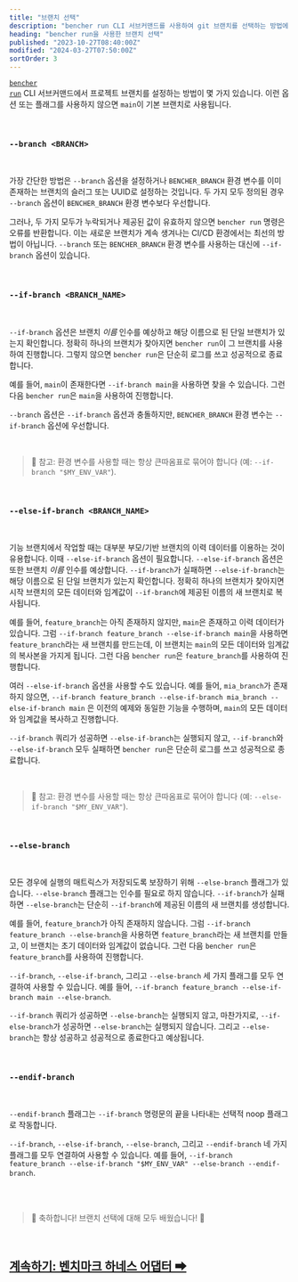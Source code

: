```yaml
---
title: "브랜치 선택"
description: "bencher run CLI 서브커맨드를 사용하여 git 브랜치를 선택하는 방법에 대한 개요"
heading: "bencher run을 사용한 브랜치 선택"
published: "2023-10-27T08:40:00Z"
modified: "2024-03-27T07:50:00Z"
sortOrder: 3
---
```


<code><a href="/ko/docs/explanation/bencher-run/">bencher run</a></code> CLI 서브커맨드에서 프로젝트 브랜치를 설정하는 방법이 몇 가지 있습니다.
이런 옵션 또는 플래그를 사용하지 않으면 `main`이 기본 브랜치로 사용됩니다.

<br />

### `--branch <BRANCH>`

<br />

가장 간단한 방법은 `--branch` 옵션을 설정하거나 `BENCHER_BRANCH` 환경 변수를 이미 존재하는 브랜치의 슬러그 또는 UUID로 설정하는 것입니다.
두 가지 모두 정의된 경우 `--branch` 옵션이 `BENCHER_BRANCH` 환경 변수보다 우선합니다.

그러나, 두 가지 모두가 누락되거나 제공된 값이 유효하지 않으면 `bencher run` 명령은 오류를 반환합니다.
이는 새로운 브랜치가 계속 생겨나는 CI/CD 환경에서는 최선의 방법이 아닙니다.
`--branch` 또는 `BENCHER_BRANCH` 환경 변수를 사용하는 대신에 `--if-branch` 옵션이 있습니다.

<br />

### `--if-branch <BRANCH_NAME>`

<br />

`--if-branch` 옵션은 브랜치 _이름_ 인수를 예상하고 해당 이름으로 된 단일 브랜치가 있는지 확인합니다.
정확히 하나의 브랜치가 찾아지면 `bencher run`이 그 브랜치를 사용하여 진행합니다.
그렇지 않으면 `bencher run`은 단순히 로그를 쓰고 성공적으로 종료합니다.

예를 들어, `main`이 존재한다면 `--if-branch main`을 사용하면 찾을 수 있습니다. 그런 다음 `bencher run`은 `main`을 사용하여 진행합니다.

`--branch` 옵션은 `--if-branch` 옵션과 충돌하지만, `BENCHER_BRANCH` 환경 변수는 `--if-branch` 옵션에 우선합니다.

<br />

> 🐰 참고: 환경 변수를 사용할 때는 항상 큰따옴표로 묶어야 합니다 (예: `--if-branch "$MY_ENV_VAR"`).

<br />

### `--else-if-branch <BRANCH_NAME>`

<br />

기능 브랜치에서 작업할 때는 대부분 부모/기반 브랜치의 이력 데이터를 이용하는 것이 유용합니다.
이때 `--else-if-branch` 옵션이 필요합니다.
`--else-if-branch` 옵션은 또한 브랜치 _이름_ 인수를 예상합니다.
`--if-branch`가 실패하면 `--else-if-branch`는 해당 이름으로 된 단일 브랜치가 있는지 확인합니다.
정확히 하나의 브랜치가 찾아지면 시작 브랜치의 모든 데이터와 임계값이 `--if-branch`에 제공된 이름의 새 브랜치로 복사됩니다.

예를 들어, `feature_branch`는 아직 존재하지 않지만, `main`은 존재하고 이력 데이터가 있습니다.
그럼 `--if-branch feature_branch --else-if-branch main`을 사용하면 `feature_branch`라는 새 브랜치를 만드는데,
이 브랜치는 `main`의 모든 데이터와 임계값의 복사본을 가지게 됩니다.
그런 다음 `bencher run`은 `feature_branch`를 사용하여 진행합니다.

여러 `--else-if-branch` 옵션을 사용할 수도 있습니다.
예를 들어, `mia_branch`가 존재하지 않으면, `--if-branch feature_branch --else-if-branch mia_branch --else-if-branch main`
은 이전의 예제와 동일한 기능을 수행하며, `main`의 모든 데이터와 임계값을 복사하고 진행합니다.

`--if-branch` 쿼리가 성공하면 `--else-if-branch`는 실행되지 않고, `--if-branch`와 `--else-if-branch` 모두 실패하면 `bencher run`은 단순히 로그를 쓰고 성공적으로 종료합니다.

<br />

> 🐰 참고: 환경 변수를 사용할 때는 항상 큰따옴표로 묶어야 합니다 (예: `--else-if-branch "$MY_ENV_VAR"`).

<br />

### `--else-branch`

<br />

모든 경우에 실행의 매트릭스가 저장되도록 보장하기 위해 `--else-branch` 플래그가 있습니다.
`--else-branch` 플래그는 인수를 필요로 하지 않습니다.
`--if-branch`가 실패하면 `--else-branch`는 단순히 `--if-branch`에 제공된 이름의 새 브랜치를 생성합니다.

예를 들어, `feature_branch`가 아직 존재하지 않습니다.
그럼 `--if-branch feature_branch --else-branch`을 사용하면 `feature_branch`라는 새 브랜치를 만들고, 
이 브랜치는 초기 데이터와 임계값이 없습니다.
그런 다음 `bencher run`은 `feature_branch`를 사용하여 진행합니다.

`--if-branch`, `--else-if-branch`, 그리고 `--else-branch` 세 가지 플래그를 모두 연결하여 사용할 수 있습니다.
예를 들어, `--if-branch feature_branch --else-if-branch main --else-branch`.

`--if-branch` 쿼리가 성공하면 `--else-branch`는 실행되지 않고, 마찬가지로, `--if-else-branch`가 성공하면 `--else-branch`는 실행되지 않습니다.
그리고 `--else-branch`는 항상 성공하고 성공적으로 종료한다고 예상됩니다.

<br />

### `--endif-branch`

<br />

`--endif-branch` 플래그는 `--if-branch` 명령문의 끝을 나타내는 선택적 noop 플래그로 작동합니다.

`--if-branch`, `--else-if-branch`, `--else-branch`, 그리고 `--endif-branch` 네 가지 플래그를 모두 연결하여 사용할 수 있습니다.
예를 들어, `--if-branch feature_branch --else-if-branch "$MY_ENV_VAR" --else-branch --endif-branch`.

<br />
<br />

> 🐰 축하합니다! 브랜치 선택에 대해 모두 배웠습니다! 🎉

<br/>

<h2><a href="/ko/docs/explanation/adapters/">계속하기: 벤치마크 하네스 어댑터 ➡</a></h2>
